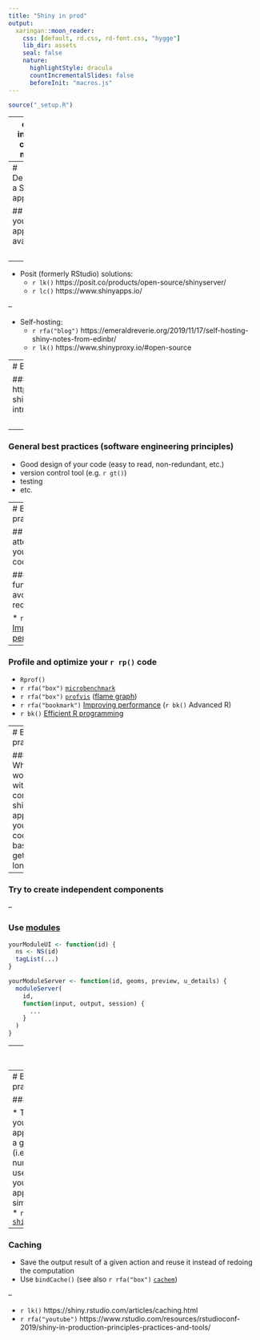 ```yaml
---
title: "Shiny in prod"
output:
  xaringan::moon_reader:
    css: [default, rd.css, rd-font.css, "hygge"]
    lib_dir: assets
    seal: false
    nature:
      highlightStyle: dracula
      countIncrementalSlides: false
      beforeInit: "macros.js"
---
```



```r
source("_setup.R")
```

---
class: inverse, center, middle

# `r rfa("rocket")` Shiny in prod

![:custom_hr]()

## `r ck()` An overview (~20min)



---
# Deploying a Shiny app 

## Making your application available 

<br>

--

* Posit (formerly RStudio) solutions:
    * `r lk()` https://posit.co/products/open-source/shinyserver/
    * `r lc()` https://www.shinyapps.io/

--

* Self-hosting:
    - `r rfa("blog")` https://emeraldreverie.org/2019/11/17/self-hosting-shiny-notes-from-edinbr/
    - `r lk()` https://www.shinyproxy.io/#open-source


---
# Best practices

### `r bk()` https://mastering-shiny.org/scaling-intro.html

<br>

--

### General best practices (software engineering principles)

* Good design of your code (easy to read, non-redundant, etc.)
* version control tool (e.g. `r gt()`)
* testing
* etc.


---
# Best practices

## Pay attention to your `r rp()` code

### Use functions to avoid redundancy

* `r bk()` [Improving performance](https://adv-r.hadley.nz/perf-improve.html)

--

### Profile and optimize your `r rp()` code

* `Rprof()`
* `r rfa("box")` [`microbenchmark`](https://CRAN.R-project.org/package=microbenchmark)
* `r rfa("box")` [`profvis`](https://CRAN.R-project.org/package=profvis) ([flame graph](https://queue.acm.org/detail.cfm?id=2927301))
* `r rfa("bookmark")` [Improving performance](https://adv-r.hadley.nz/perf-improve.html) (`r bk()` Advanced R) 
* `r bk()` [Efficient R programming](https://csgillespie.github.io/efficientR/)


---
# Best practices

### When working with complex shiny apps, your code base gets longer

--

### Try to create independent components

--

### Use [modules](https://mastering-shiny.org/scaling-modules.html) 

```R
yourModuleUI <- function(id) {
  ns <- NS(id)
  tagList(...)
}

yourModuleServer <- function(id, geoms, preview, u_details) {
  moduleServer(
    id,
    function(input, output, session) {
      ...
    }
  )
}   
```




---
# Best practices

## Turn your shiny app into an `r rp()` package 

### `r ar()` Access to robust tools to develop your app (a well-defined dev workflow)

### Testing 

* `r rfa("box")` [`devtools`](https://CRAN.R-project.org/package=devtools)
*  Unit tests for your functions (see `r rfa("bookmark")` https://r-pkgs.org/testing-basics.html#introducing-testthat)
* Test reactivity with `testServer()`(see `r rfa("bookmark")` https://mastering-shiny.org/scaling-testing.html)
* Test your application visual (using snapshot, see https://testthat.r-lib.org/articles/snapshotting.html)


---
# Best practices

### Load tests

  * Test how your application with a given load (i.e. a given number of users using your application simultaneously)
  * `r rfa("box")` [`shinyloadtest`](https://CRAN.R-project.org/package=shinyloadtest)

--

### Caching 

  * Save the output result of a given action and reuse it instead of redoing the computation
  * Use `bindCache()` (see also `r rfa("box")` [`cachem`](https://CRAN.R-project.org/package=cachem))


--
<br> 

* `r lk()` https://shiny.rstudio.com/articles/caching.html
* `r rfa("youtube")` https://www.rstudio.com/resources/rstudioconf-2019/shiny-in-production-principles-practices-and-tools/

